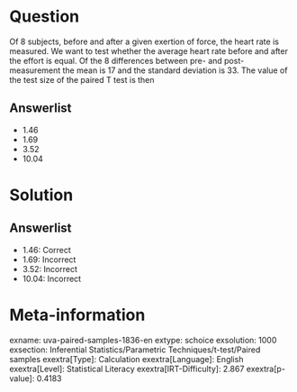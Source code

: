 Question
========

Of 8 subjects, before and after a given exertion of force, the heart rate is measured. We want to test whether the average heart rate before and after the effort is equal. Of the 8 differences between pre- and post-measurement the mean is 17 and the standard deviation is 33. The value of the test size of the paired T test is then

Answerlist
----------

* 1.46
* 1.69
* 3.52
* 10.04

Solution
========

Answerlist
----------

* 1.46: Correct
* 1.69: Incorrect
* 3.52: Incorrect
* 10.04: Incorrect

Meta-information
================
exname: uva-paired-samples-1836-en
extype: schoice
exsolution: 1000
exsection: Inferential Statistics/Parametric Techniques/t-test/Paired samples
exextra[Type]: Calculation
exextra[Language]: English
exextra[Level]: Statistical Literacy
exextra[IRT-Difficulty]: 2.867
exextra[p-value]: 0.4183

